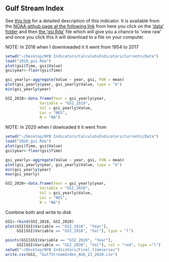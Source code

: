 ## Gulf Stream Index
See [this link](https://noaa-edab.github.io/tech-doc/gulf-stream-index.html) for a detailed description of this indicator. It is available from the [NOAA github page at the following link](https://github.com/NOAA-EDAB/ecodata) from here you click on the ['data' folder](https://github.com/NOAA-EDAB/ecodata/tree/master/data) and then [the 'gsi.Rda'](https://github.com/NOAA-EDAB/ecodata/blob/master/data/gsi.rda) file which will give you a chance to 'view raw' and once you click this it will download to a file on your computer. 


NOTE: In 2018 when I downloeaded it it went from 1954 to 2017
```r
setwd("~/Desktop/NYB Indicators/CalculateIndicators/Currents/Data")
load("2018_gsi.Rda")
plot(gsi$Time, gsi$Value)
gsi$year<-floor(gsi$Time)

gsi_yearly<-aggregate(Value ~ year, gsi, FUN = mean)
plot(gsi_yearly$year, gsi_yearly$Value, type = "b")
min(gsi_yearly$year)

GSI_2018<-data.frame(Year = gsi_yearly$year,
               Variable = "GSI_2018",
               Val = gsi_yearly$Value,
               Loc = "NES",
               N = "NA")
```


NOTE: In 2020 when I dowloaded it it went from
```r
setwd("~/Desktop/NYB Indicators/CalculateIndicators/Currents/Data")
load("2020_gsi.Rda")
plot(gsi$Time, gsi$Value)
gsi$year<-floor(gsi$Time)

gsi_yearly<-aggregate(Value ~ year, gsi, FUN = mean)
plot(gsi_yearly$year, gsi_yearly$Value, type = "b")
min(gsi_yearly$year)
max(gsi_yearly)

GSI_2020<-data.frame(Year = gsi_yearly$year,
               Variable = "GSI_2020",
               Val = gsi_yearly$Value,
               Loc = "NES",
               N = "NA")
```


Combine both and write to disk
```r
GSI<-rbind(GSI_2018, GSI_2020)
plot(GSI[GSI$Variable == "GSI_2018", "Year"],
     GSI[GSI$Variable == "GSI_2018", "Val"], type = "l")

points(GSI[GSI$Variable == "GSI_2020", "Year"],
     GSI[GSI$Variable == "GSI_2020", "Val"], col = "red", type ="l")
setwd("~/Desktop/NYB Indicators/Final_timeseries")
write.csv(GSI, "GulfStreamIndex_AUG_11_2020.csv")
```





